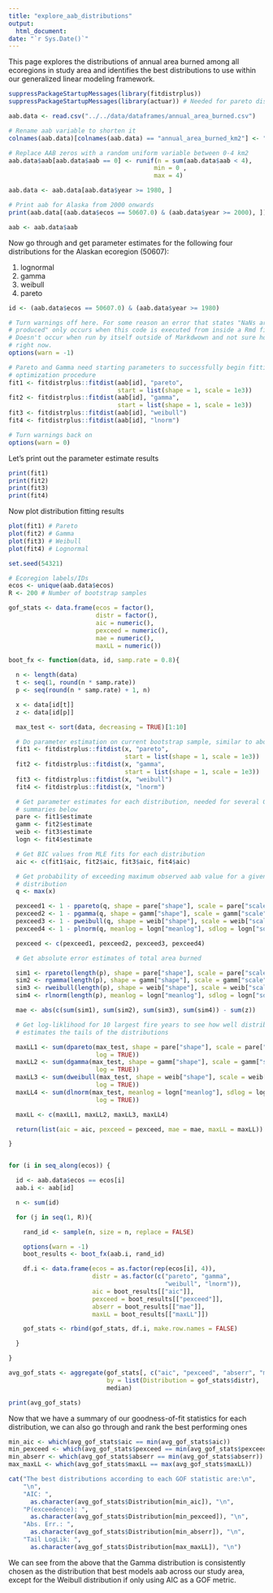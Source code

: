 ```yaml
---
title: "explore_aab_distributions"
output:
  html_document: 
date: "`r Sys.Date()`"
---
```

  
This page explores the distributions of annual area burned among all ecoregions
in study area and identifies the best distributions to use within our
generalized linear modeling framework.
  
```r

suppressPackageStartupMessages(library(fitdistrplus))
suppressPackageStartupMessages(library(actuar)) # Needed for pareto distr

aab.data <- read.csv("../../data/dataframes/annual_area_burned.csv")

# Rename aab variable to shorten it
colnames(aab.data)[colnames(aab.data) == "annual_area_burned_km2"] <- "aab"

# Replace AAB zeros with a random uniform variable between 0-4 km2
aab.data$aab[aab.data$aab == 0] <- runif(n = sum(aab.data$aab < 4),
                                        min = 0 ,
                                        max = 4)

aab.data <- aab.data[aab.data$year >= 1980, ]

# Print aab for Alaska from 2000 onwards
print(aab.data[(aab.data$ecos == 50607.0) & (aab.data$year >= 2000), ])

aab <- aab.data$aab

```
    
Now go through and get parameter estimates for the following four distributions 
for the Alaskan ecoregion (50607):

1. lognormal 
2. gamma 
3. weibull 
4. pareto 

```r

id <- (aab.data$ecos == 50607.0) & (aab.data$year >= 1980)

# Turn warnings off here. For some reason an error that states "NaNs are 
# produced" only occurs when this code is executed from inside a Rmd file. 
# Doesn't occur when run by itself outside of Markdwown and not sure how to fix 
# right now.
options(warn = -1)

# Pareto and Gamma need starting parameters to successfully begin fitting and 
# optimization procedure
fit1 <- fitdistrplus::fitdist(aab[id], "pareto",
                              start = list(shape = 1, scale = 1e3))
fit2 <- fitdistrplus::fitdist(aab[id], "gamma",
                              start = list(shape = 1, scale = 1e3))
fit3 <- fitdistrplus::fitdist(aab[id], "weibull")
fit4 <- fitdistrplus::fitdist(aab[id], "lnorm")

# Turn warnings back on
options(warn = 0)

```

Let's print out the parameter estimate results

```r
print(fit1)
print(fit2)
print(fit3)
print(fit4)
```
  
Now plot distribution fitting results
  
```r
plot(fit1) # Pareto
plot(fit2) # Gamma
plot(fit3) # Weibull
plot(fit4) # Lognormal
```

```r

set.seed(54321)

# Ecoregion labels/IDs
ecos <- unique(aab.data$ecos)
R <- 200 # Number of bootstrap samples

gof_stats <- data.frame(ecos = factor(),
                        distr = factor(),
                        aic = numeric(),
                        pexceed = numeric(),
                        mae = numeric(),
                        maxLL = numeric())

boot_fx <- function(data, id, samp.rate = 0.8){

  n <- length(data)
  t <- seq(1, round(n * samp.rate))
  p <- seq(round(n * samp.rate) + 1, n)

  x <- data[id[t]]
  z <- data[id[p]]

  max_test <- sort(data, decreasing = TRUE)[1:10]

  # Do parameter estimation on current bootstrap sample, similar to above
  fit1 <- fitdistrplus::fitdist(x, "pareto",
                                start = list(shape = 1, scale = 1e3))
  fit2 <- fitdistrplus::fitdist(x, "gamma", 
                                start = list(shape = 1, scale = 1e3))
  fit3 <- fitdistrplus::fitdist(x, "weibull")
  fit4 <- fitdistrplus::fitdist(x, "lnorm")

  # Get parameter estimates for each distribution, needed for several GOF
  # summaries below
  pare <- fit1$estimate
  gamm <- fit2$estimate
  weib <- fit3$estimate
  logn <- fit4$estimate

  # Get BIC values from MLE fits for each distribution
  aic <- c(fit1$aic, fit2$aic, fit3$aic, fit4$aic)

  # Get probability of exceeding maximum observed aab value for a given 
  # distribution
  q <- max(x)

  pexceed1 <- 1 - ppareto(q, shape = pare["shape"], scale = pare["scale"])
  pexceed2 <- 1 - pgamma(q, shape = gamm["shape"], scale = gamm["scale"])
  pexceed3 <- 1 - pweibull(q, shape = weib["shape"], scale = weib["scale"])
  pexceed4 <- 1 - plnorm(q, meanlog = logn["meanlog"], sdlog = logn["sdlog"])

  pexceed <- c(pexceed1, pexceed2, pexceed3, pexceed4)

  # Get absolute error estimates of total area burned

  sim1 <- rpareto(length(p), shape = pare["shape"], scale = pare["scale"])
  sim2 <- rgamma(length(p), shape = gamm["shape"], scale = gamm["scale"])
  sim3 <- rweibull(length(p), shape = weib["shape"], scale = weib["scale"])
  sim4 <- rlnorm(length(p), meanlog = logn["meanlog"], sdlog = logn["sdlog"])

  mae <- abs(c(sum(sim1), sum(sim2), sum(sim3), sum(sim4)) - sum(z))

  # Get log-liklihood for 10 largest fire years to see how well distribution
  # estimates the tails of the distributions

  maxLL1 <- sum(dpareto(max_test, shape = pare["shape"], scale = pare["scale"],
                        log = TRUE))
  maxLL2 <- sum(dgamma(max_test, shape = gamm["shape"], scale = gamm["scale"],
                        log = TRUE))
  maxLL3 <- sum(dweibull(max_test, shape = weib["shape"], scale = weib["scale"],
                        log = TRUE))
  maxLL4 <- sum(dlnorm(max_test, meanlog = logn["meanlog"], sdlog = logn["sdlog"],
                        log = TRUE))

  maxLL <- c(maxLL1, maxLL2, maxLL3, maxLL4)

  return(list(aic = aic, pexceed = pexceed, mae = mae, maxLL = maxLL))

}


for (i in seq_along(ecos)) {

  id <- aab.data$ecos == ecos[i]
  aab.i <- aab[id]

  n <- sum(id)

  for (j in seq(1, R)){

    rand_id <- sample(n, size = n, replace = FALSE)

    options(warn = -1)
    boot_results <- boot_fx(aab.i, rand_id)

    df.i <- data.frame(ecos = as.factor(rep(ecos[i], 4)),
                       distr = as.factor(c("pareto", "gamma",
                                           "weibull", "lnorm")),
                       aic = boot_results[["aic"]],
                       pexceed = boot_results[["pexceed"]],
                       abserr = boot_results[["mae"]],
                       maxLL = boot_results[["maxLL"]])

    gof_stats <- rbind(gof_stats, df.i, make.row.names = FALSE)

  }

}

avg_gof_stats <- aggregate(gof_stats[, c("aic", "pexceed", "abserr", "maxLL")], 
                           by = list(Distribution = gof_stats$distr),
                           median)

print(avg_gof_stats)
```

Now that we have a summary of our goodness-of-fit statistics for each 
distribution, we can also go through and rank the best performing ones

```r
min_aic <- which(avg_gof_stats$aic == min(avg_gof_stats$aic))
min_pexceed <- which(avg_gof_stats$pexceed == min(avg_gof_stats$pexceed))
min_abserr <- which(avg_gof_stats$abserr == min(avg_gof_stats$abserr))
max_maxLL <- which(avg_gof_stats$maxLL == max(avg_gof_stats$maxLL))

cat("The best distributions according to each GOF statistic are:\n",
    "\n",
    "AIC: ", 
      as.character(avg_gof_stats$Distribution[min_aic]), "\n",
    "P(exceedence): ", 
      as.character(avg_gof_stats$Distribution[min_pexceed]), "\n",
    "Abs. Err.: ", 
      as.character(avg_gof_stats$Distribution[min_abserr]), "\n",
    "Tail LogLik: ", 
      as.character(avg_gof_stats$Distribution[max_maxLL]), "\n")
```
We can see from the above that the Gamma distribution is consistently chosen as 
the distribution that best models aab across our study area, except for the 
Weibull distribution if only using AIC as a GOF metric.
